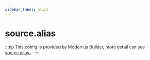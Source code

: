 ```yaml
---
sidebar_label: alias
---
```


# source.alias

:::tip
This config is provided by Modern.js Builder, more detail can see [source.alias](https://modernjs.dev/builder/en/api/config-source.html#sourcealias)。
:::


<Main />
